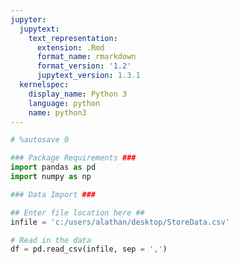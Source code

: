 ```yaml
---
jupyter:
  jupytext:
    text_representation:
      extension: .Rmd
      format_name: rmarkdown
      format_version: '1.2'
      jupytext_version: 1.3.1
  kernelspec:
    display_name: Python 3
    language: python
    name: python3
---
```


```python
# %autosave 0

### Package Requirements ###
import pandas as pd
import numpy as np
```

```python
### Data Import ###

## Enter file location here ##
infile = 'c:/users/alathan/desktop/StoreData.csv'

# Read in the data
df = pd.read_csv(infile, sep = ',')
```

```python

```
